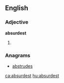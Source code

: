 ==English==

===Adjective===
'''absurdest'''
# {{en-superlative of|absurd}}

===Anagrams===
* [[abstrudes#English|abstrudes]]

[[ca:absurdest]]
[[hu:absurdest]]